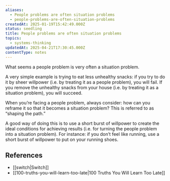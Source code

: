 ```yaml
---
aliases:
  - People problems are often situation problems
  - people-problems-are-often-situation-problems
createdAt: 2025-01-19T15:42:49.000Z
status: seedling
title: People problems are often situation problems
topics:
  - systems-thinking
updatedAt: 2025-04-21T17:30:45.000Z
contentType: notes
---
```

What seems a people problem is very often a situation problem.

A very simple example is trying to eat less unhealthy snacks: if you try to do it by sheer willpower (i.e. by treating it as a people problem), you will fail. If you remove the unhealthy snacks from your house (i.e. by treating it as a situation problem), you will succeed.

When you’re facing a people problem, always consider: how can you reframe it so that it becomes a situation problem? This is referred to as “shaping the path.”

A good way of doing this is to use a short burst of willpower to create the ideal conditions for achieving results (i.e. for turning the people problem into a situation problem). For instance: if you don’t feel like running, use a short burst of willpower to put on your running shoes.

## References

- [[switch|Switch]]
- [[100-truths-you-will-learn-too-late|100 Truths You Will Learn Too Late]]
